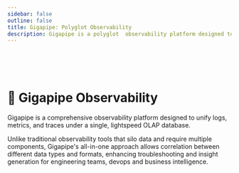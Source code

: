 ```yaml
---
sidebar: false
outline: false
title: Gigapipe: Polyglot Observability
description: Gigapipe is a polyglot  observability platform designed to unify logs, metrics, and traces
---
```



<Docs />

<br /> 

<br />

<br />

# 🔮 Gigapipe Observability

Gigapipe is a comprehensive observability platform designed to unify logs, metrics, and traces under a single, lightspeed OLAP database. 

Unlike traditional observability tools that silo data and require multiple components, Gigapipe's all-in-one approach allows correlation between different data types and formats, enhancing troubleshooting and insight generation for engineering teams, devops and business intelligence.
